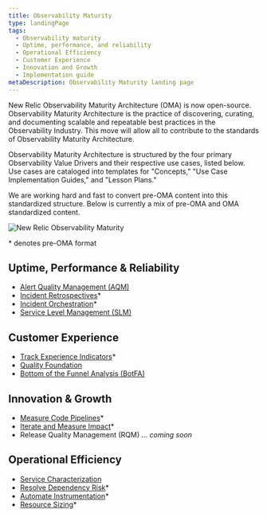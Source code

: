 ```yaml
---
title: Observability Maturity
type: landingPage
tags:
  - Observability maturity
  - Uptime, performance, and reliability
  - Operational Efficiency
  - Customer Experience
  - Innovation and Growth
  - Implementation guide
metaDescription: Observability Maturity landing page
---
```


<LandingPageHero>

 <HeroContent>
   New Relic Observability Maturity Architecture (OMA) is now open-source. Observability Maturity Architecture is the practice of discovering, curating, and documenting scalable and repeatable best practices in the Observability Industry. This move will allow all to contribute to the standards of Observability Maturity Architecture.

   Observability Maturity Architecture is structured by the four primary Observability Value Drivers and their respective use cases, listed below. Use cases are cataloged into templates for "Concepts," "Use Case Implementation Guides," and "Lesson Plans."

   We are working hard and fast to convert pre-OMA content into this standardized structure. Below is currently a mix of pre-OMA and OMA standardized content.
   </HeroContent>

 ![New Relic Observability Maturity](./images/oma-v-drivers.png "New Relic Observability Maturity")
</LandingPageHero>

\* denotes pre-OMA format

## Uptime, Performance & Reliability

- [Alert Quality Management (AQM)](/docs/new-relic-solutions/observability-maturity/uptime-performance-reliability/aqm-implementation-guide/)
- [Incident Retrospectives](/docs/new-relic-solutions/new-relic-solutions/measure-devops-success/incident-learning-retrospectives/)\*
- [Incident Orchestration](/docs/new-relic-solutions/new-relic-solutions/measure-devops-success/incident-orchestration-align-teams-tools-processes/)\*
- [Service Level Management (SLM)](/docs/new-relic-solutions/observability-maturity/uptime-performance-reliability/slm-implementation-guide/)

## Customer Experience

- [Track Experience Indicators](/docs/new-relic-solutions/new-relic-solutions/measure-devops-success/customer-experience-improvement-track-experience-indicators/)\*
- [Quality Foundation](/docs/new-relic-solutions/observability-maturity/customer-experience/quality-foundation-implementation-guide)
- [Bottom of the Funnel Analysis (BotFA)](/docs/new-relic-solutions/observability-maturity/customer-experience/bofta-implementation-guide)

## Innovation & Growth

- [Measure Code Pipelines](/docs/new-relic-solutions/new-relic-solutions/measure-devops-success/measure-code-pipelines/)\*
- [Iterate and Measure Impact](/docs/new-relic-solutions/new-relic-solutions/measure-devops-success/iterate-measure-impact-track-metrics-after-deployments/)\*
- Release Quality Management (RQM) ... _coming soon_

## Operational Efficiency

- [Service Characterization](/docs/new-relic-solutions/observability-maturity/operational-efficiency/sc-implementation-guide/)
- [Resolve Dependency Risk](/docs/new-relic-solutions/new-relic-solutions/measure-devops-success/resolve-dependency-risk-identify-analyze-potential-issues/)\*
- [Automate Instrumentation](docs/new-relic-solutions/new-relic-solutions/measure-devops-success/automate-instrumentation/)\*
- [Resource Sizing](/docs/new-relic-solutions/new-relic-solutions/measure-devops-success/infrastructure-resource-sizing-analyze-operation-metrics/)\*
